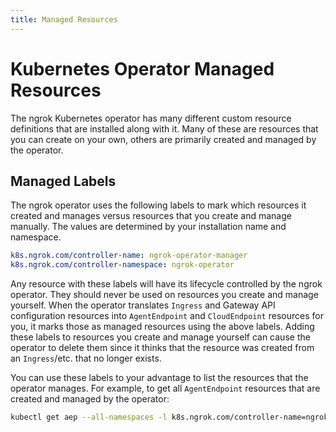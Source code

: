 ```yaml
---
title: Managed Resources
---
```


# Kubernetes Operator Managed Resources

The ngrok Kubernetes operator has many different custom resource definitions that are installed along with it.
Many of these are resources that you can create on your own, others are primarily created and managed by the operator.

## Managed Labels

The ngrok operator uses the following labels to mark which resources it created and manages versus resources that you create and manage manually.
The values are determined by your installation name and namespace.

```yaml
k8s.ngrok.com/controller-name: ngrok-operator-manager
k8s.ngrok.com/controller-namespace: ngrok-operator
```

Any resource with these labels will have its lifecycle controlled by the ngrok operator. They should never be used on resources you create and manage yourself.
When the operator translates `Ingress` and Gateway API configuration resources into `AgentEndpoint` and `CloudEndpoint` resources for you, it marks those as managed resources using the above labels.
Adding these labels to resources you create and manage yourself can cause the operator to delete them since it thinks that the resource was created from an `Ingress`/etc. that no longer exists.

You can use these labels to your advantage to list the resources that the operator manages. For example, to get all `AgentEndpoint` resources that are created and managed by the operator:

```bash
kubectl get aep --all-namespaces -l k8s.ngrok.com/controller-name=ngrok-operator-manager,k8s.ngrok.com/controller-namespace=ngrok-operator
```

